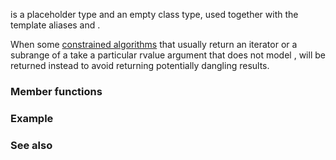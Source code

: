 {{cpp/ranges/title | dangling}}
{{cpp/ranges/navbar}}

{{dcl begin}}
{{dcl header | ranges}}
{{dcl | since = c++20 |
struct dangling;
}}
{{dcl end}}

{{tt|dangling}} is a placeholder type and an empty class type, used together with the template aliases {{ltt|cpp/ranges/borrowed_iterator_t|ranges::borrowed_iterator_t}} and {{ltt|cpp/ranges/borrowed_iterator_t|ranges::borrowed_subrange_t}}.

When some [[cpp/algorithm/ranges|constrained algorithms]] that usually return an iterator or a subrange of a {{lconcept|range}} take a particular rvalue {{tt|range}} argument that does not model {{lconcept|borrowed_range}}, {{tt|dangling}} will be returned instead to avoid returning potentially dangling results.

===Member functions===
{{member | {{small|std::ranges::dangling::}}dangling | 2=
{{dcl begin}}
{{dcl | num=1 |1=
constexpr dangling() noexcept = default;
}}
{{dcl | num=2 |
template&lt;class... Args&gt;
constexpr dangling(Args&amp;&amp;...) noexcept { }
}}
{{dcl end}}

@1@ {{tt|dangling}} is trivially default constructible.
@2@ {{tt|dangling}} can be constructed from arguments of arbitrary number and arbitrary non-void type. The construction does not have any side-effect itself.
In other words, after replacing the type (e.g. an iterator type) in a well-formed non-aggregate initialization with {{tt|dangling}}, the resulting initialization is also well-formed.
}}

===Example===
{{example|code=
#include &lt;algorithm&gt;
#include &lt;array&gt;
#include &lt;iostream&gt;
#include &lt;ranges&gt;
#include &lt;type_traits&gt;
#include &lt;string_view&gt;

int main()
{
    auto get_array_by_value = [] { return std::array{0, 1, 0, 1}; };
    auto dangling_iter = std::ranges::max_element(get_array_by_value());
    static_assert(std::is_same_v&lt;std::ranges::dangling, decltype(dangling_iter)&gt;);
//  std::cout &lt;&lt; *dangling_iter &lt;&lt; '\n'; // compilation error: no match for 'operator*'
                                         // (operand type is 'std::ranges::dangling')
    
    auto get_persistent_array = []() -&gt; const std::array&lt;int, 4&gt;&amp; {
        static constexpr std::array a{0, 1, 0, 1};
        return a;
    };
    auto valid_iter = std::ranges::max_element(get_persistent_array());
    static_assert(!std::is_same_v&lt;std::ranges::dangling, decltype(valid_iter)&gt;);
    std::cout &lt;&lt; *valid_iter &lt;&lt; ' '; // 1


    auto get_string_view = [] { return std::string_view{"alpha"}; };
    auto valid_iter2 = std::ranges::min_element(get_string_view());
        // OK: std::basic_string_view models borrowed_range
    static_assert(!std::is_same_v&lt;std::ranges::dangling, decltype(valid_iter2)&gt;);
    std::cout &lt;&lt; '\'' &lt;&lt; *valid_iter2 &lt;&lt; '\'' &lt;&lt; '\n'; // 'a'
}
| output=1 'a'
}}

===See also===
{{dsc begin}}
{{dsc inc | cpp/ranges/dsc borrowed_iterator_t}}
{{dsc inc | cpp/ranges/dsc borrowed_range}}
{{dsc end}}

{{langlinks|es|ja|ru|zh}}